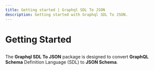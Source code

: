```yaml
---
title: Getting started | Graphql SDL To JSON
description: Getting started with Graphql SDL To JSON.
---
```



<Meta title="Graphql SDL To JSON/Getting started" />

# Getting Started

##

 The **Graphql SDL To JSON** package is designed to convert **GraphQL Schema** Definition Language (SDL) to **JSON Schema**.